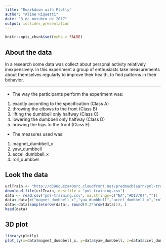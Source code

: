 ---
title: "Rmarkdown with Plotly"
author: "Aline Riquetti"
date: "3 de outubro de 2017"
output: ioslides_presentation
---

```{r setup, include=FALSE}
knitr::opts_chunk$set(echo = FALSE)
```

## About the data

In a research some data was collect about personal activity relatively inexpensively. In this experiment a group of enthusiasts take measurements about themselves regularly to improve their health, to find patterns in their behavior.

***
- The way the participants perform the experiment was:

1. exactly according to the specification (Class A)
2. throwing the elbows to the front (Class B)
3. lifting the dumbbell only halfway (Class C)
4. lowering the dumbbell only halfway (Class D)
5. hrowing the hips to the front (Class E).

- The measures used was:

1. magnet_dumbbell_x
2. yaw_dumbbell
3. accel_dumbbell_x
4. roll_dumbbel

## Look the data

```{r load_data, echo = FALSE, comment=""}
urlTrain <- "http://d396qusza40orc.cloudfront.net/predmachlearn/pml-training.csv"
download.file(urlTrain, destfile = "pml-training.csv") 
data <- read.csv("pml-training.csv", na.strings=c("NA","#DIV/0!","")) 
data<-data[c("magnet_dumbbell_x","yaw_dumbbell","accel_dumbbell_x","roll_dumbbell","classe")]
data<-data[sample(nrow(data), round(0.2*nrow(data))), ]
head(data)
```

## 3D plot

```{r plotly, , message=FALSE, warning=FALSE}
library(plotly)
plot_ly(x=data$magnet_dumbbell_x, y=data$yaw_dumbbell, z=data$accel_dumbbell_x, type="scatter3d", mode="markers", color=data$classe, size=data$roll_dumbbel)
```

